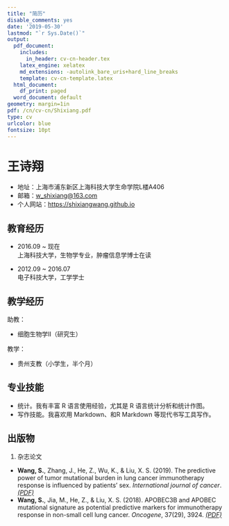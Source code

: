 ```yaml
---
title: "简历"
disable_comments: yes
date: '2019-05-30'
lastmod: "`r Sys.Date()`"
output:
  pdf_document:
    includes:
      in_header: cv-cn-header.tex
    latex_engine: xelatex
    md_extensions: -autolink_bare_uris+hard_line_breaks
    template: cv-cn-template.latex
  html_document:
    df_print: paged
  word_document: default
geometry: margin=1in
pdf: /cn/cv-cn/Shixiang.pdf
type: cv
urlcolor: blue
fontsize: 10pt
---
```


# 王诗翔

- 地址：上海市浦东新区上海科技大学生命学院L楼A406
- 邮箱：<w_shixiang@163.com>
- 个人网站：<https://shixiangwang.github.io>


## 教育经历

- 2016.09 ~ 现在 <br>
  上海科技大学，生物学专业，肿瘤信息学博士在读

- 2012.09 ~ 2016.07 <br>
  电子科技大学，工学学士

## 教学经历

助教：

- 细胞生物学II（研究生）

教学：

- 贵州支教（小学生，半个月）

## 专业技能

- 统计。我有丰富 R 语言使用经验，尤其是 R 语言统计分析和统计作图。
- 写作技能。我喜欢用 Markdown、和R Markdown 等现代书写工具写作。


## 出版物

1. 杂志论文

- **Wang, S.**, Zhang, J., He, Z., Wu, K., & Liu, X. S. (2019). The predictive power of tumor mutational burden in lung cancer immunotherapy response is influenced by patients’ sex. *International journal of cancer*. <i class="fa fa-file-pdf-o"> [(PDF)](https://www.researchgate.net/publication/332372671_The_predictive_power_of_tumor_mutational_burden_in_lung_cancer_immunotherapy_response_is_influenced_by_patients'_sex)</i>
- **Wang, S.**, Jia, M., He, Z., & Liu, X. S. (2018). APOBEC3B and APOBEC mutational signature as potential predictive markers for immunotherapy response in non-small cell lung cancer. *Oncogene*, 37(29), 3924. <i class="fa fa-file-pdf-o"> [(PDF)](https://www.researchgate.net/publication/324781475_APOBEC3B_and_APOBEC_mutational_signature_as_potential_predictive_markers_for_immunotherapy_response_in_non-small_cell_lung_cancer)</i>



